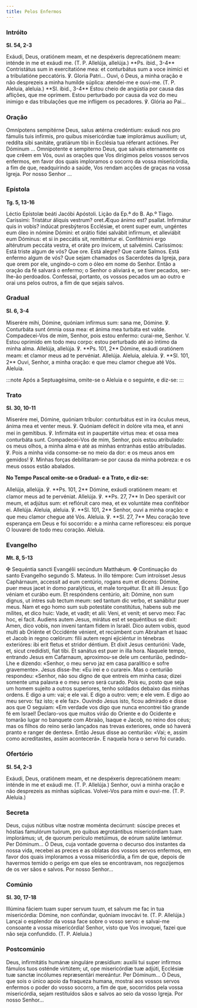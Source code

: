 ```yaml
---
title: Pelos Enfermos
---
```


### Intróito

**Sl. 54, 2-3**

<div class="side-by-side not-content">
  <span>
    Exáudi, Deus, oratiónem meam, et ne despéxeris deprecatiónem meam: inténde
    in me et exáudi me. (T. P. Allelúja, allelúja.) **Ps. ibid., 3-4**
    Contristátus sum in exercitatióne mea: et conturbátus sum a voce inimíci et
    a tribulatióne peccatóris. ℣. Gloria Patri...
  </span>
  <span>
    Ouvi, ó Deus, a minha oração e não desprezeis a minha humilde súplica:
    atendei-me e ouvi-me. (T. P. Aleluia, aleluia.) **Sl. ibid., 3-4** Estou
    cheio de angústia por causa das aflições, que me oprimem. Estou perturbado
    por causa da voz do meu inimigo e das tribulações que me infligem os
    pecadores. ℣. Glória ao Pai...
  </span>
</div>

### Oração

<div class="side-by-side not-content">
  <span>
    Omnípotens sempitérne Deus, salus ætérna credéntium: exáudi nos pro fámulis
    tuis infírmis, pro quibus misericórdiæ tuæ implorámus auxílium; ut, reddíta
    sibi sanitáte, gratiárum tibi in Ecclésia tua réferant actiónes. Per Dóminum
    ...
  </span>
  <span>
    Omnipotente e sempiterno Deus, que salvais eternamente os que crêem em Vós,
    ouvi as orações que Vos dirigimos pelos vossos servos enfermos, em favor dos
    quais imploramos o socorro da vossa misericórdia, a fim de que, readquirindo
    a saúde, Vos rendam acções de graças na vossa Igreja. Por nosso Senhor ...
  </span>
</div>

### Epístola

**Tg. 5, 13-16**

<div class="side-by-side not-content">
  <span>Léctio Epístolæ beáti Jacóbi Apóstoli.</span>
  <span>Lição da Ep.ª do B. Ap.º Tiago.</span>
  <span>
    Caríssimi: Tristátur áliquis vestrum? oret.Æquo ánimo est? psallat.
    Infirmátur quis in vobis? indúcat presbýteros Ecclésiæ, et orent super eum,
    ungéntes eum óleo in nómine Dómini: et orátio fídei salvábit infírmum, et
    alleviábit eum Dóminus: et si in peccátis sit, remitténtur ei. Confitémini
    ergo altérutrum peccáta vestra, et oráte pro ínvicem, ut salvémini.
  </span>
  <span>
    Caríssimos: Está triste algum de vós? Que ore. Está alegre? Que cante
    Salmos. Está enfermo algum de vós? Que sejam chamados os Sacerdotes da
    Igreja, para que orem por ele, ungindo-o com o óleo em nome do Senhor. Então
    a oração da fé salvará o enfermo; o Senhor o aliviará e, se tiver pecados,
    ser-lhe-ão perdoados. Confessai, portanto, os vossos pecados um ao outro e
    orai uns pelos outros, a fim de que sejais salvos.
  </span>
</div>

### Gradual

**Sl. 6, 3-4**

<div class="side-by-side not-content">
  <span>
    Miserére mihi, Dómine, quóniam infírmus sum: sana me, Dómine. ℣. Conturbáta
    sunt ómnia ossa mea: et ánima mea turbáta est valde.
  </span>
  <span>
    Compadecei-Vos de mim, Senhor, pois estou enfermo: curai-me, Senhor. V.
    Estou oprimido em todo meu corpo: estou perturbado até ao íntimo da minha
    alma.
  </span>
  <span>
    Allelúja, allelúja. ℣. **Ps. 101, 2** Dómine, exáudi oratiónem meam: et
    clamor meus ad te pervéniat. Allelúja.
  </span>
  <span>
    Aleluia, aleluia. ℣. **Sl. 101, 2** Ouvi, Senhor, a minha oração: e que meu
    clamor chegue até Vós. Aleluia.
  </span>
</div>

:::note
Após a Septuagésima, omite-se o Aleluia e o seguinte, e diz-se:
:::

### Trato

**Sl. 30, 10-11**

<div class="side-by-side not-content">
  <span>
    Miserére mei, Dómine, quóniam tríbulor: conturbátus est in ira óculus meus,
    ánima mea et venter meus. ℣. Quóniam defécit in dolóre vita mea, et anni mei
    in gemítibus. ℣. Infirmáta est in paupertáte virtus mea: et ossa mea
    conturbáta sunt.
  </span>
  <span>
    Compadecei-Vos de mim, Senhor, pois estou atribulado: os meus olhos, a minha
    alma e até as minhas entranhas estão atribuladas. ℣. Pois a minha vida
    consome-se no meio da dor: e os meus anos em gemidos! ℣. Minhas forças
    debilitaram-se por causa da minha pobreza: e os meus ossos estão abalados.
  </span>
</div>

**No Tempo Pascal omite-se o Gradual- e a Trato, e diz-se:**

<div class="side-by-side not-content">
  <span>
    Allelúja, allelúja. ℣. **Ps. 101, 2** Dómine, exáudi oratiónem meam: et
    clamor meus ad te pervéniat. Allelúja. ℣. **Ps. 27, 7** In Deo sperávit cor
    meum, et adjútus sum: et reflóruit caro mea, et ex voluntáte mea confitébor
    ei. Allelúja.
  </span>
  <span>
    Aleluia, aleluia. ℣. **Sl. 101, 2** Senhor, ouvi a minha oração: e que meu
    clamor chegue até Vós. Aleluia. ℣. **Sl. 27, 7** Meu coração teve esperança
    em Deus e foi socorrido: e a minha carne refloresceu: eis porque O louvarei
    de todo meu coração. Aleluia.
  </span>
</div>

### Evangelho

**Mt. 8, 5-13**

<div class="side-by-side not-content">
  <span>
    <span class="text-red-500">✠</span> Sequéntia sancti Evangélii secúndum
    Matthǽum.
  </span>
  <span>
    <span class="text-red-500">✠</span> Continuação do santo Evangelho segundo
    S. Mateus.
  </span>
  <span>
    In illo témpore: Cum introísset Jesus Caphárnaum, accessit ad eum centúrio,
    rogans eum et dicens: Dómine, puer meus jacet in domo paralýticus, et male
    torquétur. Et ait illi Jesus: Ego véniam et curábo eum. Et respóndens
    centúrio, ait: Dómine, non sum dignus, ut intres sub tectum meum: sed tantum
    dic verbo, et sanábitur puer meus. Nam et ego homo sum sub potestáte
    constitútus, habens sub me mílites, et dico huic: Vade, et vadit; et alii:
    Veni, et venit; et servo meo: Fac hoc, ei facit. Audiens autem Jesus,
    mirátus est et sequéntibus se dixit: Amen, dico vobis, non inveni tantam
    fidem in Israël. Dico autem vobis, quod multi ab Oriénte et Occidénte
    vénient, et recúmbent cum Abraham et Isaac et Jacob in regno cœlórum: filii
    autem regni ejiciéntur in ténebras exterióres: ibi erit fletus et stridor
    déntium. Et dixit Jesus centurióni: Vade, et, sicut credidísti, fiat tibi.
    Et sanátus est puer in illa hora.
  </span>
  <span>
    Naquele tempo, entrando Jesus em Cafarnaum, aproximou-se dele um centurião,
    pedindo-Lhe e dizendo: «Senhor, o meu servo jaz em casa paralítico e sofre
    gravemente». Jesus disse-lhe: «Eu irei e o curarei». Mas o centurião
    respondeu: «Senhor, não sou digno de que entreis em minha casa; dizei
    somente uma palavra e o meu servo será curado. Pois eu, posto que seja um
    homem sujeito a outros superiores, tenho soldados debaixo das minhas ordens.
    E digo a um: vai; e ele vai. E digo a outro: vem; e ele vem. E digo ao meu
    servo: faz isto; e ele faz». Ouvindo Jesus isto, ficou admirado e disse aos
    que O seguiam: «Em verdade vos digo que nunca encontrei tão grande fé em
    Israel! Declaro-vos que muitos virão do Oriente e do Ocidente e tomarão
    lugar no banquete com Abraão, Isaque e Jacob, no reino dos céus; mas os
    filhos do reino serão lançados nas trevas exteriores, onde só haverá pranto
    e ranger de dentes». Então Jesus disse ao centurião: «Vai; e, assim como
    acreditastes, assim acontecerá». E naquela hora o servo foi curado.
  </span>
</div>

### Ofertório

**Sl. 54, 2-3**

<div class="side-by-side not-content">
  <span>
    Exáudi, Deus, oratiónem meam, et ne despéxeris deprecatiónem meam: inténde
    in me et exáudi me. (T. P. Allelúja.)
  </span>
  <span>
    Senhor, ouvi a minha oração e não desprezeis as minhas súplicas. Volvei-Vos
    para mim e ouvi-me. (T. P. Aleluia.)
  </span>
</div>

### Secreta

<div class="side-by-side not-content">
  <span>
    Deus, cujus nútibus vitæ nostræ moménta decúrrunt: súscipe preces et hóstias
    famulórum tuórum, pro quibus ægrotántibus misericórdiam tuam implorámus; ut,
    de quorum perículo metúimus, de eórum salúte lætémur. Per Dóminum...
  </span>
  <span>
    Ó Deus, cuja vontade governa o decurso dos instantes da nossa vida, recebei
    as preces e as oblatas dos vossos servos enfermos, em favor dos quais
    imploramos a vossa misericórdia, a fim de que, depois de havermos temido o
    perigo em que eles se encontravam, nos regozijemos de os ver sãos e salvos.
    Por nosso Senhor...
  </span>
</div>

### Comúnio

**Sl. 30, 17-18**

<div class="side-by-side not-content">
  <span>
    Illúmina fáciem tuam super servum tuum, et salvum me fac in tua
    misericórdia: Dómine, non confúndar, quóniam invocávi te. (T. P. Allelúja.)
  </span>
  <span>
    Lançai o esplendor da vossa face sobre o vosso servo: e salvai-me consoante
    a vossa misericórdia! Senhor, visto que Vos invoquei, fazei que não seja
    confundido. (T. P. Aleluia.)
  </span>
</div>

### Postcomúnio

<div class="side-by-side not-content">
  <span>
    Deus, infirmitátis humánæ singuláre præsídium: auxílii tui super infírmos
    fámulos tuos osténde virtútem; ut, ope misericórdiæ tuæ adjúti, Ecclésiæ tuæ
    sanctæ incólumes repræsentári mereántur. Per Dóminum...
  </span>
  <span>
    Ó Deus, que sois o único apoio da fraqueza humana, mostrai aos vossos servos
    enfermos o poder do vosso socorro, a fim de que, socorridos pela vossa
    misericórdia, sejam restituídos sãos e salvos ao seio da vosso Igreja. Por
    nosso Senhor...
  </span>
</div>
